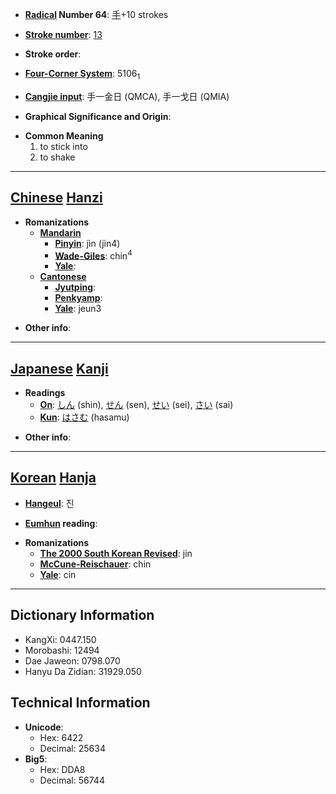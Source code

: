 * '''[[Wiktionary:Chinese radical index| Radical]] Number 64''': [[Wiktionary:Chinese radical index 手|手]]+10 strokes

* '''[[Wiktionary:Chinese total strokes index|Stroke number]]''': [[Wiktionary:Chinese total strokes index 13|13]]

* '''Stroke order''': 

* '''[[Wiktionary:Chinese four corner index|Four-Corner System]]''': 5106<sub>1</sub>

* '''[[Wiktionary:Chinese Cangjie index|Cangjie input]]''': 手一金日 (QMCA), 手一戈日 (QMIA)

* '''Graphical Significance and Origin''': 

* '''Common Meaning'''
*#to stick into
*# to shake


----

== [[Chinese]] [[Hanzi]] ==

* '''Romanizations'''
** '''[[Mandarin]]'''
*** '''[[Pinyin]]''': jìn (jin4)
*** '''[[Wade-Giles]]''': chin<sup>4</sup>
*** '''[[Yale]]''': 
** '''[[Cantonese]]'''
*** '''[[Jyutping]]''':
*** '''[[Penkyamp]]''': 
*** '''[[Yale]]''': jeun3

* '''Other info''': 

----

== [[Japanese]] [[Kanji]] ==

* '''Readings'''
** '''[[On]]''': [[しん]] (shin), [[せん]] (sen), [[せい]] (sei), [[さい]] (sai)
** '''[[Kun]]''': [[はさむ]] (hasamu)

* '''Other info''':  

----

== [[Korean]] [[Hanja]] ==

* '''[[Hangeul]]''': 진

* '''[[Eumhun]] reading''': 

* '''Romanizations'''
** '''[[The 2000 South Korean Revised Romanization|The 2000 South Korean Revised]]''': jin
** '''[[McCune-Reischauer]]''': chin
** '''[[Yale]]''': cin

----

== Dictionary Information ==

* KangXi: 0447.150
* Morobashi: 12494
* Dae Jaweon: 0798.070
* Hanyu Da Zidian: 31929.050

== Technical Information ==

* '''Unicode''':
** Hex: 6422
** Decimal: 25634
* '''Big5''':
** Hex: DDA8
** Decimal: 56744